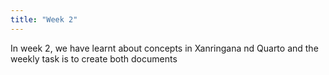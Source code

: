 ```yaml
---
title: "Week 2"
---
```


In week 2, we have learnt about concepts in Xanringana nd Quarto and the weekly task is to create both documents
